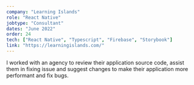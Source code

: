 ```yaml
---
company: "Learning Islands"
role: "React Native"
jobtype: "Consultant"
dates: "June 2022"
order: 24
tech: ["React Native", "Typescript", "Firebase", "Storybook"]
link: "https://learningislands.com/"
---
```


I worked with an agency to review their application source code, assist them in fixing issue and suggest changes to make their application more performant and fix bugs.
